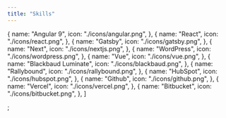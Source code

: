 ```yaml
---
title: "Skills"
---
```


  {
    name: "Angular 9",
    icon: "./icons/angular.png",
  },
  {
    name: "React",
    icon: "./icons/react.png",
  },
  {
    name: "Gatsby",
    icon: "./icons/gatsby.png",
  },
  {
    name: "Next",
    icon: "./icons/nextjs.png",
  },
  {
    name: "WordPress",
    icon: "./icons/wordpress.png",
  },
  {
    name: "Vue",
    icon: "./icons/vue.png",
  },
  {
    name: "Blackbaud Luminate",
    icon: "./icons/blackbaud.png",
  },
  {
    name: "Rallybound",
    icon: "./icons/rallybound.png",
  },
  {
    name: "HubSpot",
    icon: "./icons/hubspot.png",
  },
  {
    name: "Github",
    icon: "./icons/github.png",
  },
  {
    name: "Vercel",
    icon: "./icons/vercel.png",
  },
  {
    name: "Bitbucket",
    icon: "./icons/bitbucket.png",
  },
]

;
